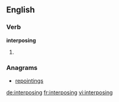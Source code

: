 ==English==

===Verb===
'''interposing'''

# {{present participle of|[[interpose]]}}

===Anagrams===
* [[repointings#English|repointings]]

[[de:interposing]]
[[fr:interposing]]
[[vi:interposing]]